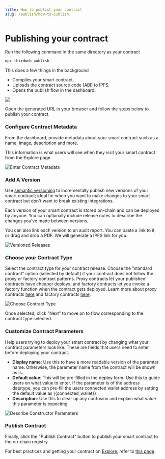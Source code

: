 ```yaml
---
title: How to publish your contract
slug: /publish/how-to-publish
---
```


# Publishing your contract

<div className="heroGrid">
<div>

<div>

Run the following command in the same directory as your contract

</div>

```bash
npx thirdweb publish
```

This does a few things in the background

- Compiles your smart contract.
- Uploads the contract source code (ABI) to IPFS.
- Opens the publish flow in the dashboard.

</div>

<div className="heroGridImageContainer">
  <img src="/assets/publish.png"/>
</div>
</div>

Open the generated URL in your browser and follow the steps below to publish your contract.

### Configure Contract Metadata

From the dashboard, provide metadata about your smart contract such as a name, image, description and more.

This information is what users will see when they visit your smart contract from the Explore page.

![Enter Contract Metadata](/assets/publish/publish-your-contract.png)

### Add A Version

Use [semantic versioning](https://semver.org/) to incrementally publish new versions of your smart contract;
ideal for when you want to make changes to your smart contract but don't want to break existing integrations.

Each version of your smart contract is stored on-chain and can be deployed by anyone. You
can optionally include release notes to describe the changes you've made between versions.

You can also link each version to an audit report. You can paste a link to it, or drag and drop a PDF. We will generate a IPFS link for you.

![Versioned Releases](/assets/publish/version-and-audit.png)

### Choose your Contract Type

Select the contract type for your contract release. Choose the "standard contract" option (selected by default) if your contract does not follow the proxy or factory contract patterns.
Proxy contracts let your published contracts have cheaper deploys, and factory contracts let you invoke a factory function when the contract gets deployed.
Learn more about proxy contracts [here](https://portal.thirdweb.com/publish/proxy-contracts) and factory contracts [here](https://portal.thirdweb.com/publish/factory-contracts).

![Choose Contract Type](/assets/publish/choose-contract-type.png)

Once selected, click "Next" to move on to flow corresponding to the contract type selected.

### Customize Contract Parameters

Help users trying to deploy your smart contract by changing what your contract parameters look like. These are fields that users need to enter before deploying your contract.

- **Display name**: Use this to have a more readable version of the paramter name. Otherwise, the parameter name from the contract will be shown as is.
- **Default value**: This will be pre-filled in the deploy form. Use this to guide users on what value to enter. If the parameter is of the address datatype, you can pre-fill the users connected wallet address by setting the default value as {{connected_wallet}}
- **Description**: Use this to clear up any confusion and explain what value this parameter is expecting

![Describe Constructor Parameters](/assets/publish/contract-parameters.png)

### Publish Contract

Finally, click the "Publish Contract" button to publish your smart contract to the on-chain registry.

For best practices and getting your contract on [Explore]("https://thirdweb.com/explore"), refer to [this page]("https://portal.thirdweb.com/publish/get-featured-on-explore").
